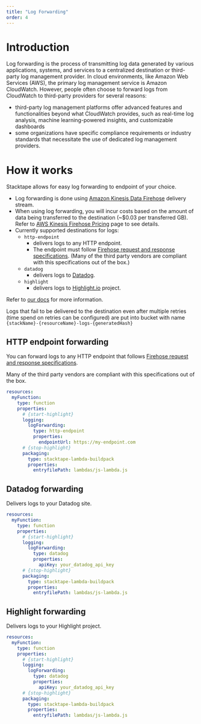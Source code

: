 ```yaml
---
title: "Log Forwarding"
order: 4
---
```


# Introduction

Log forwarding is the process of transmitting log data generated by various applications, systems, and services to a
centralized destination or third-party log management provider. In cloud environments, like Amazon Web Services (AWS),
the primary log management service is Amazon CloudWatch. However, people often choose to forward logs from CloudWatch to
third-party providers for several reasons:

- third-party log management platforms offer advanced features and functionalities beyond what CloudWatch provides, such
  as real-time log analysis, machine learning-powered insights, and customizable dashboards
- some organizations have specific compliance requirements or industry standards that necessitate the use of dedicated
  log management providers.

# How it works

Stacktape allows for easy log forwarding to endpoint of your choice.

-   Log forwarding is done using [Amazon Kinesis Data Firehose](https://aws.amazon.com/kinesis/data-firehose/) delivery stream.
-   When using log forwarding, you will incur costs based on the amount of data being transferred to the destination (~$0.03 per transferred GB). Refer to [AWS Kinesis Firehose Pricing](https://aws.amazon.com/kinesis/data-firehose/pricing/?nc=sn&loc=3) page to see details.
-   Currently supported destinations for logs:
    -   `http-endpoint`
        -   delivers logs to any HTTP endpoint.
        -   The endpoint must follow [Firehose request and response specifications](https://docs.aws.amazon.com/firehose/latest/dev/httpdeliveryrequestresponse.html). (Many of the third party vendors are compliant with this specifications out of the box.)
    -   `datadog`
        -   delivers logs to [Datadog](https://www.datadoghq.com/).
    -   `highlight`
        -   delivers logs to [Highlight.io](https://www.highlight.io/) project.

Refer to [our docs](/configuration/log-forwarding/) for more information.

Logs that fail to be delivered to the destination even after multiple retries (time spend on retries can be configured) are put into bucket with name `{stackName}-{resourceName}-logs-{generatedHash}`

## HTTP endpoint forwarding

You can forward logs to any HTTP endpoint that follows
[Firehose request and response specifications](https://docs.aws.amazon.com/firehose/latest/dev/httpdeliveryrequestresponse.html).

Many of the third party vendors are compliant with this specifications out of the box.

```yml
resources:
  myFunction:
    type: function
    properties:
      # {start-highlight}
      logging:
        logForwarding:
          type: http-endpoint
          properties:
            endpointUrl: https://my-endpoint.com
      # {stop-highlight}
      packaging:
        type: stacktape-lambda-buildpack
        properties:
          entryfilePath: lambdas/js-lambda.js
```

<PropertiesTable definitionName="HttpEndpointLogForwarding" />

## Datadog forwarding

Delivers logs to your Datadog site.

```yml
resources:
  myFunction:
    type: function
    properties:
      # {start-highlight}
      logging:
        logForwarding:
          type: datadog
          properties:
            apiKey: your_datadog_api_key
      # {stop-highlight}
      packaging:
        type: stacktape-lambda-buildpack
        properties:
          entryfilePath: lambdas/js-lambda.js
```

<PropertiesTable definitionName="DatadogLogForwarding" />

## Highlight forwarding

Delivers logs to your Highlight project.

```yml
resources:
  myFunction:
    type: function
    properties:
      # {start-highlight}
      logging:
        logForwarding:
          type: datadog
          properties:
            apiKey: your_datadog_api_key
      # {stop-highlight}
      packaging:
        type: stacktape-lambda-buildpack
        properties:
          entryfilePath: lambdas/js-lambda.js
```

<PropertiesTable definitionName="HighlightLogForwarding" />

